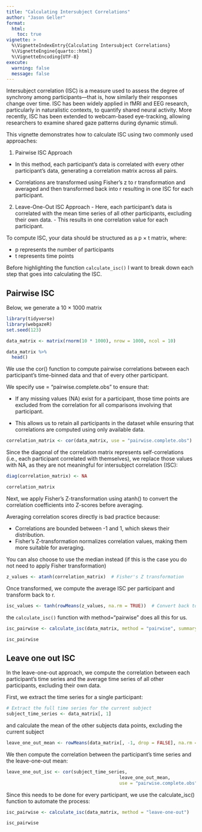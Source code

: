 ```yaml
---
title: "Calculating Intersubject Correlations"
author: "Jason Geller"
format:
  html: 
    toc: true
vignette: >
  %\VignetteIndexEntry{Calculating Intersubject Correlations}
  %\VignetteEngine{quarto::html}
  %\VignetteEncoding{UTF-8}
execute: 
  warning: false
  message: false
---
```


Intersubject correlation (ISC) is a measure used to assess the degree of synchrony among participants—that is, how similarly their responses change over time. ISC has been widely applied in fMRI and EEG research, particularly in naturalistic contexts, to quantify shared neural activity. More recently, ISC has been extended to webcam-based eye-tracking, allowing researchers to examine shared gaze patterns during dynamic stimuli.

This vignette demonstrates how to calculate ISC using two commonly used approaches:

1.  Pairwise ISC Approach

-   In this method, each participant’s data is correlated with every other participant’s data, generating a correlation matrix across all pairs.

-   Correlations are transformed using Fisher's z to r transformation and averaged and then transformed back into r resulting in one ISC for each participant.

2.  Leave-One-Out ISC Approach - Here, each participant’s data is correlated with the mean time series of all other participants, excluding their own data. - This results in one correlation value for each participant.

To compute ISC, your data should be structured as a p × t matrix, where:

-   p represents the number of participants
-   t represents time points

Before highlighting the function `calculate_isc()` I want to break down each step that goes into calculating the ISC.

## Pairwise ISC

Below, we generate a 10 × 1000 matrix


::: {.to-webr}
```r
library(tidyverse)
library(webgazeR)
set.seed(123)

data_matrix <- matrix(rnorm(10 * 1000), nrow = 1000, ncol = 10)

data_matrix %>% 
  head()

```
:::

We use the cor() function to compute pairwise correlations between each participant’s time-binned data and that of every other participant.

We specify use = "pairwise.complete.obs" to ensure that:

-   If any missing values (NA) exist for a participant, those time points are excluded from the correlation for all comparisons involving that participant.

-   This allows us to retain all participants in the dataset while ensuring that correlations are computed using only available data.

::: {.to-webr}
```r

correlation_matrix <- cor(data_matrix, use = "pairwise.complete.obs")


```
:::

Since the diagonal of the correlation matrix represents self-correlations (i.e., each participant correlated with themselves), we replace those values with NA, as they are not meaningful for intersubject correlation (ISC):

::: {.to-webr}
```r

diag(correlation_matrix) <- NA


```
:::

::: {.to-webr}
```r

correlation_matrix

```
:::

Next, we apply Fisher’s Z-transformation using atanh() to convert the correlation coefficients into Z-scores before averaging.

Averaging correlation scores directly is bad practice because:

-   Correlations are bounded between -1 and 1, which skews their distribution.
-   Fisher’s Z-transformation normalizes correlation values, making them more suitable for averaging.

You can also choose to use the median instead (if this is the case you do not need to apply Fisher transformation)

::: {.to-webr}
```r
z_values <- atanh(correlation_matrix)  # Fisher's Z transformation

```
:::

Once transformed, we compute the average ISC per participant and transform back to r.

::: {.to-webr}
```r

isc_values <- tanh(rowMeans(z_values, na.rm = TRUE))  # Convert back to r

```
:::

the `calculate_isc()` function with method="pairwise" does all this for us.

::: {.to-webr}
```r

isc_pairwise <- calculate_isc(data_matrix, method = "pairwise", summary_statistic = "mean")

isc_pairwise
```
:::

## Leave one out ISC

In the leave-one-out approach, we compute the correlation between each participant’s time series and the average time series of all other participants, excluding their own data.

First, we extract the time series for a single participant:

::: {.to-webr}
```r
# Extract the full time series for the current subject
subject_time_series <- data_matrix[, 1]

```
:::

and calculate the mean of the other subjects data points, excluding the current subject

::: {.to-webr}
```r

leave_one_out_mean <- rowMeans(data_matrix[, -1, drop = FALSE], na.rm = TRUE)

```
:::

We then compute the correlation between the participant’s time series and the leave-one-out mean:

::: {.to-webr}
```r
leave_one_out_isc <- cor(subject_time_series, 
                                          leave_one_out_mean, 
                                          use = "pairwise.complete.obs")
```
:::

Since this needs to be done for every participant, we use the calculate_isc() function to automate the process:

::: {.to-webr}
```r
isc_pairwise <- calculate_isc(data_matrix, method = "leave-one-out")

isc_pairwise
```
:::
